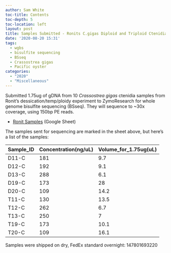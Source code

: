 ```yaml
---
author: Sam White
toc-title: Contents
toc-depth: 5
toc-location: left
layout: post
title: Samples Submitted - Ronits C.gigas Diploid and Triploid Ctenidia to ZymoResearch for WGBS
date: '2020-08-20 15:31'
tags:
  - wgbs
  - bisulfite sequencing
  - BSseq
  - Crassostrea gigas
  - Pacific oyster
categories:
  - "2020"
  - "Miscellaneous"
---
```

Submitted 1.75ug of gDNA from 10 _Crassostrea gigas_ ctenidia samples from Ronit's dessication/temp/ploidy experiment to ZymoResearch for whole genome bisulfite sequencing (BSseq). They will sequence to ~30x coverage, using 150bp PE reads.

- [Ronit Samples](https://docs.google.com/spreadsheets/d/1QfEV4wUp3jgChxHhpaYsVswZEem3t3uQATNk4bB_XIU/edit?usp=sharing) (Google Sheet)

The samples sent for sequencing are marked in the sheet above, but here's a list of the samples:

| Sample_ID | Concentration(ng/uL) | Volume_for_1.75ug(uL) |
|-----------|----------------------|-----------------------|
| D11-C     | 181                  | 9.7                   |
| D12-C     | 192                  | 9.1                   |
| D13-C     | 288                  | 6.1                   |
| D19-C     | 173                  | 28                    |
| D20-C     | 109                  | 14.2                  |
| T11-C     | 130                  | 13.5                  |
| T12-C     | 262                  | 6.7                   |
| T13-C     | 250                  | 7                     |
| T19-C     | 173                  | 10.1                  |
| T20-C     | 109                  | 16.1                  |


Samples were shipped on dry, FedEx standard overnight: 147801693220
